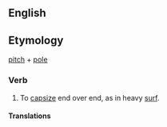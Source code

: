 ==English==
==Etymology==
[[pitch]] + [[pole]]
{{rfp}}

===Verb===
{{en-verb|pitchpol|ing}}

# {{context|of a boat}} To [[capsize]] end over end, as in heavy [[surf]].
{{rfex}}

====Translations====
{{trans-top|capsize end over end}}
{{trans-mid}}
{{trans-bottom}}